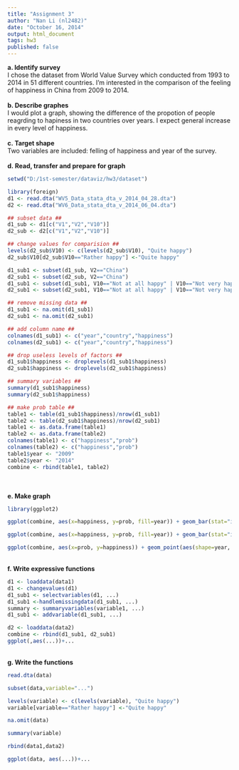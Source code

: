 ```yaml
---
title: "Assignment 3"
author: "Nan Li (nl2482)"
date: "October 16, 2014"
output: html_document
tags: hw3
published: false
---
```


**a. Identify survey**<br>
I chose the dataset from World Value Survey which conducted from 1993 to 2014 in 51 different countries. I'm interested in the comparison of the feeling of happiness in China from 2009 to 2014.
<br><br>
**b. Describe graphes**<br>
I would plot a graph, showing the difference of the propotion of people reagrding to hapiness in two countries over years. I expect general increase in every level of happiness.
<br><br>
**c. Target shape**<br>
Two variables are included: felling of happiness and year of the survey.
<br><br>
**d. Read, transfer and prepare for graph**
```r
setwd("D:/1st-semester/dataviz/hw3/dataset")

library(foreign)
d1 <- read.dta("WV5_Data_stata_dta_v_2014_04_28.dta")
d2 <- read.dta("WV6_Data_stata_dta_v_2014_06_04.dta")
```

```r
## subset data ##
d1_sub <- d1[c("V1","V2","V10")]
d2_sub <- d2[c("V1","V2","V10")]

## change values for comparision ##
levels(d2_sub$V10) <- c(levels(d2_sub$V10), "Quite happy")
d2_sub$V10[d2_sub$V10=="Rather happy"] <-"Quite happy"

d1_sub1 <- subset(d1_sub, V2=="China")
d2_sub1 <- subset(d2_sub, V2=="China")
d1_sub1 <- subset(d1_sub1, V10=="Not at all happy" | V10=="Not very happy" | V10=="Quite happy" | V10=="Very happy")
d2_sub1 <- subset(d2_sub1, V10=="Not at all happy" | V10=="Not very happy" | V10=="Quite happy" | V10=="Very happy")

## remove missing data ##
d1_sub1 <- na.omit(d1_sub1)
d2_sub1 <- na.omit(d2_sub1)

## add column name ##
colnames(d1_sub1) <- c("year","country","happiness")
colnames(d2_sub1) <- c("year","country","happiness")

## drop useless levels of factors ##
d1_sub1$happiness <- droplevels(d1_sub1$happiness)
d2_sub1$happiness <- droplevels(d2_sub1$happiness)

## summary variables ##
summary(d1_sub1$happiness)
summary(d2_sub1$happiness)

```

```r
## make prob table ##
table1 <- table(d1_sub1$happiness)/nrow(d1_sub1)
table2 <- table(d2_sub1$happiness)/nrow(d2_sub1)
table1 <- as.data.frame(table1)
table2 <- as.data.frame(table2)
colnames(table1) <- c("happiness","prob")
colnames(table2) <- c("happiness","prob")
table1$year <- "2009"
table2$year <- "2014"
combine <- rbind(table1, table2)
```
<br><br>
**e. Make graph**
```r
library(ggplot2)

ggplot(combine, aes(x=happiness, y=prob, fill=year)) + geom_bar(stat="identity", position="dodge")+ coord_flip() +ggtitle("comparison 1 of happiness between 2009 and 2014")

ggplot(combine, aes(x=happiness, y=prob, fill=year)) + geom_bar(stat="identity")+ coord_flip() + facet_wrap("year") + ggtitle("comparison 2 of happiness between 2009 and 2014")

ggplot(combine, aes(x=prob, y=happiness)) + geom_point(aes(shape=year, color=year), size=3) + geom_hline(aes(yintercept=as.numeric(happiness)), color="lightgray") + theme_classic() + theme(axis.title.x = element_blank(), axis.title.y = element_blank(),axis.ticks = element_blank()) + theme(legend.position = "top", panel.border = element_rect(fill = NA), plot.title = element_text(size = 11, face = "bold")) + ggtitle("comparison 3 of happiness between 2009 and 2014") 
```
<br>
**f. Write expressive functions**
```r
d1 <- loaddata(data1)
d1 <- changevalues(d1)
d1_sub1 <- selectvariables(d1, ...)
d1_sub1 <-handlemissingdata(d1_sub1, ...)
summary <- summaryvariables(variable1, ...)
d1_sub1 <- addvariable(d1_sub1, ...)

d2 <- loaddata(data2)
combine <- rbind(d1_sub1, d2_sub1)
ggplot(,aes(...))+...
```
<br>
**g. Write the functions**
```r
read.dta(data)

subset(data,variable="...")

levels(variable) <- c(levels(variable), "Quite happy")
variable[variable=="Rather happy"] <-"Quite happy"

na.omit(data)

summary(variable)

rbind(data1,data2)

ggplot(data, aes(...))+...


```